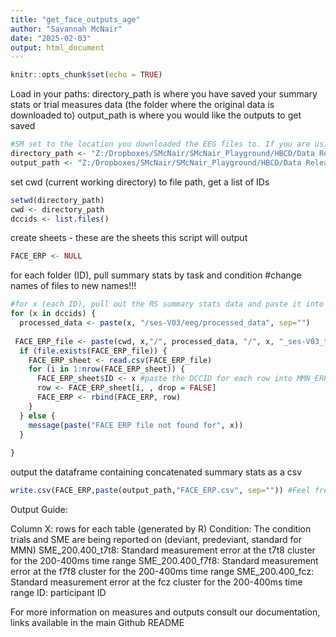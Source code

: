```yaml
---
title: "get_face_outputs_age"
author: "Savannah McNair"
date: "2025-02-03"
output: html_document
---
```


```r
knitr::opts_chunk$set(echo = TRUE)
```

Load in your paths:
directory_path is where you have saved your summary stats or trial measures data (the folder where the original data is downloaded to)
output_path is where you would like the outputs to get saved
```r
#SM set to the location you downloaded the EEG files to. If you are using a Windows computer, you will need to change the direction of the slashes from '\' to '/'
directory_path <- "Z:/Dropboxes/SMcNair/SMcNair_Playground/HBCD/Data Release/DataRelease_Githhub/test_files/"
output_path <- "Z:/Dropboxes/SMcNair/SMcNair_Playground/HBCD/Data Release/DataRelease_Githhub/test_output/"
```

set cwd (current working directory) to file path, get a list of IDs
```r
setwd(directory_path) 
cwd <- directory_path
dccids <- list.files()
```

create sheets - these are the sheets this script will output
```r
FACE_ERP <- NULL
```


for each folder (ID), pull summary stats by task and condition
#change names of files to new names!!!
```r
#for x (each ID), pull out the RS summary stats data and paste it into a new sheet, storing ID in a new column
for (x in dccids) {
  processed_data <- paste(x, "/ses-V03/eeg/processed_data", sep="")
  
 FACE_ERP_file <- paste(cwd, x,"/", processed_data, "/", x, "_ses-V03_task-FACE_ERP-summaryStats.csv", sep="")
  if (file.exists(FACE_ERP_file)) {
    FACE_ERP_sheet <- read.csv(FACE_ERP_file)
    for (i in 1:nrow(FACE_ERP_sheet)) {
      FACE_ERP_sheet$ID <- x #paste the DCCID for each row into MMN_ERP_sheet
      row <- FACE_ERP_sheet[i, , drop = FALSE]
      FACE_ERP <- rbind(FACE_ERP, row)
    }
  } else {
    message(paste("FACE ERP file not found for", x))
  }
  
}
```

output the dataframe containing concatenated summary stats as a csv
```r
write.csv(FACE_ERP,paste(output_path,"FACE_ERP.csv", sep="")) #Feel free to change the name of the file to however you would prefer it to be named, as a general example we have chosen "FACE_ERP.csv"
```

Output Guide:

Column X: rows for each table (generated by R)
Condition: The condition trials and SME are being reported on (deviant, predeviant, standard for MMN)
SME_200.400_t7t8: Standard measurement error at the t7t8 cluster for the 200-400ms time range
SME_200.400_f7f8: Standard measurement error at the f7f8 cluster for the 200-400ms time range
SME_200.400_fcz: Standard measurement error at the fcz cluster for the 200-400ms time range
ID: participant ID

For more information on measures and outputs consult our documentation, links available in the main Github README